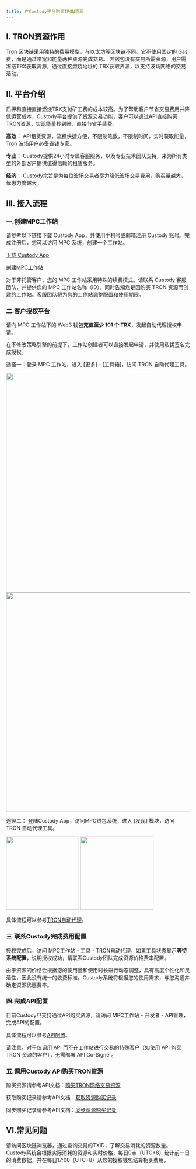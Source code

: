 ```yaml
---
title: 在Custody平台购买TRON资源
---
```

  
## I. TRON资源作用
Tron 区块链采用独特的费用模型，与以太坊等区块链不同。它不使用固定的 Gas 费，而是通过带宽和能量两种资源完成交易。
若钱包没有交易所需资源，用户需冻结TRX获取资源，通过直接燃烧地址的 TRX获取资源，以支持波场网络的交易活动。


  
## II. 平台介绍
质押和直接直接燃烧TRX支付矿工费的成本较高。为了帮助客户节省交易费用并降低运营成本，Custody平台提供了资源交易功能，客户可以通过API直接购买TRON资源，实现能量秒到账，直接节省手续费。
  
**高效：** API租赁资源，流程快捷方便，不限制笔数，不限制时间，实时获取能量，Tron 波场用户必备省钱专家。

**专业：** Custody提供24小时专属客服服务，以及专业技术团队支持，来为所有类型的外部客户提供值得信赖的租赁服务。

**经济：** Custody宗旨是为每位波场交易者尽力降低波场交易费用，购买量越大，优惠力度越大。


  
## III. 接入流程

### 一.创建MPC工作站

请参考以下链接下载 Custody App，并使用手机号或邮箱注册 Custody 账号。完成注册后，您可以访问 MPC 系统，创建一个工作站。

[下载 Custody App](https://custody.chainup.com/login)

[创建MPC工作站](/user-guide/mpc-wallet/wallet/create-wallet)

<Note>
对于非托管客户，您的 MPC 工作站采用特殊的续费模式。请联系 Custody 客服团队，并提供您的 MPC 工作站名称（ID），同时告知您是因购买 TRON 资源而创建的工作站。客服团队将为您的工作站调整配置和使用期限。
</Note>


  
  ### 二.客户授权平台
  
请向 MPC 工作站下的 Web3 钱包**充值至少 101 个 TRX**，发起自动代理授权申请。

<Note>
在不修改策略引擎的前提下，工作站创建者可以直接发起申请，并使用私钥签名完成授权。
</Note>
  
  途径一：登录 MPC 工作站，进入 [更多] - [工具箱]，访问 TRON 自动代理工具。

<div className="w-full flex items-center justify-center">
    <CardGroup cols={2}>
        <img src="/images/help-center/trontoolcn1.png" width="600"/>
        <img src="/images/help-center/trontoolcn2.png" width="600"/>
    </CardGroup>
</div>


途径二： 登陆Custody App，访问MPC钱包系统，进入 [发现] 模块，访问 TRON 自动代理工具。

<div className="w-full flex items-center justify-center">
    <CardGroup cols={2}>
        <img src="/images/help-center/apptroncn1.jpeg" width="200"/>
        <img src="/images/help-center/apptroncn2.jpeg" width="200"/>
    </CardGroup>
</div>
  
 具体流程可以参考[TRON自动代理](/help-center/manage-mpc/Tron-delegation/resource-from-custody)。
  
  ### 三.联系Custody完成费用配置
  
  
授权完成后，访问 MPC工作站 - 工具 - TRON自动代理，如果工具状态显示**等待系统配置**，说明授权成功，请联系Custody团队完成资源价格费率配置。

<Tip> 
由于资源的价格会根据您的使用量和使用时长进行动态调整，具有高度个性化和灵活性，因此没有统一的收费标准。Custody系统将根据您的使用需求，与您沟通并确定资源优惠费率。
</Tip>
  
  ### 四.完成API配置

目前Custody只支持通过API购买资源，请访问  MPC工作站 - 开发者 - API管理，完成API的配置。

具体流程可以参考[API配置](/user-guide/mpc-wallet/api-integration/api)。

<Note>
请注意，对于仅调用 API 而不在工作站进行交易的特殊客户（如使用 API 购买 TRON 资源的客户），无需部署 API Co-Signer。
</Note>

  ### 五.调用Custody API购买TRON资源

  购买资源请参考API文档：[购买TRON网络交易资源](/api-references/mpc-apis/apis/tron/delegate-create)

  获取购买记录请参考API文档：[获取资源购买记录](/api-references/mpc-apis/apis/tron/delegate-record-list)

  同步购买记录请参考API文档：[同步资源购买记录](/api-references/mpc-apis/apis/tron/delegate-record-sync-list)



## VI.常见问题
  
  <Accordion title="如何了解订单实际消耗的交易资源">
  请访问区块链浏览器，通过查询交易的TXID，了解交易消耗的资源数量。
  </Accordion>
  
<Accordion title="系统如何计费和结算代理服务费？">
Custody系统会根据实际消耗的资源和实时价格，每日0点（UTC+8）统计前一日的消费数据，并在每日17:00（UTC+8）从您的授权钱包结算相关费用。
</Accordion>
  
